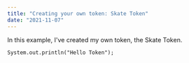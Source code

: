 ```yaml
---
title: "Creating your own token: Skate Token"
date: "2021-11-07"
---
```


In this example, I've created my own token, the Skate Token.

```
System.out.println("Hello Token");
```